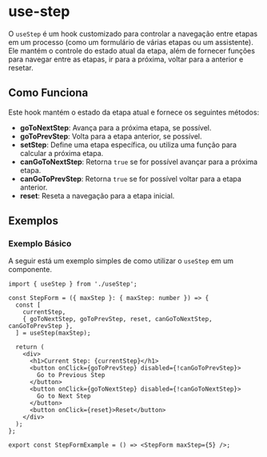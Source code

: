 
<Meta title="Custom Hook/useStep" />

# use-step

O `useStep` é um hook customizado para controlar a navegação entre etapas em um processo (como um formulário de várias etapas ou um assistente). Ele mantém o controle do estado atual da etapa, além de fornecer funções para navegar entre as etapas, ir para a próxima, voltar para a anterior e resetar.

## Como Funciona

Este hook mantém o estado da etapa atual e fornece os seguintes métodos:

- **goToNextStep**: Avança para a próxima etapa, se possível.
- **goToPrevStep**: Volta para a etapa anterior, se possível.
- **setStep**: Define uma etapa específica, ou utiliza uma função para calcular a próxima etapa.
- **canGoToNextStep**: Retorna `true` se for possível avançar para a próxima etapa.
- **canGoToPrevStep**: Retorna `true` se for possível voltar para a etapa anterior.
- **reset**: Reseta a navegação para a etapa inicial.

## Exemplos

### Exemplo Básico

A seguir está um exemplo simples de como utilizar o `useStep` em um componente.

```tsx
import { useStep } from './useStep';

const StepForm = ({ maxStep }: { maxStep: number }) => {
  const [
    currentStep,
    { goToNextStep, goToPrevStep, reset, canGoToNextStep, canGoToPrevStep },
  ] = useStep(maxStep);

  return (
    <div>
      <h1>Current Step: {currentStep}</h1>
      <button onClick={goToPrevStep} disabled={!canGoToPrevStep}>
        Go to Previous Step
      </button>
      <button onClick={goToNextStep} disabled={!canGoToNextStep}>
        Go to Next Step
      </button>
      <button onClick={reset}>Reset</button>
    </div>
  );
};

export const StepFormExample = () => <StepForm maxStep={5} />;
```
